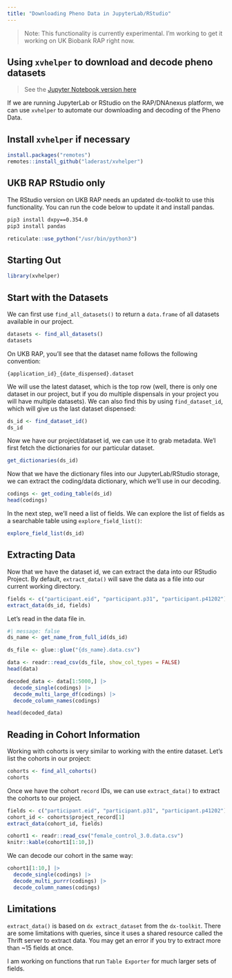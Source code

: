 ```yaml
---
title: "Downloading Pheno Data in JupyterLab/RStudio"
---
```


> Note: This functionality is currently experimental. I'm working to get it working on UK Biobank RAP right now.

## Using `xvhelper` to download and decode pheno datasets

> See the [Jupyter Notebook version here](https://github.com/laderast/xvhelper/blob/master/vignettes/articles/downloading-pheno-data.ipynb)

If we are running JupyterLab or RStudio on the RAP/DNAnexus platform, we can use `xvhelper` to automate our downloading and decoding of the Pheno Data.

## Install `xvhelper` if necessary

```r
install.packages("remotes")
remotes::install_github("laderast/xvhelper")
```

## UKB RAP RStudio only

The RStudio version on UKB RAP needs an updated dx-toolkit to use this functionality. You can run the code below to update it and install pandas.

```bash
pip3 install dxpy==0.354.0
pip3 install pandas
```

```r
reticulate::use_python("/usr/bin/python3")
```


## Starting Out

```r
library(xvhelper)
```

## Start with the Datasets

We can first use `find_all_datasets()` to return a `data.frame` of all datasets available in our project.

```r
datasets <- find_all_datasets()
datasets
```

On UKB RAP, you'll see that the dataset name follows the following convention:

`{application_id}_{date_dispensed}.dataset`

We will use the latest dataset, which is the top row (well, there is only one dataset in our project, but if you do multiple dispensals in your project you will have multiple datasets). We can also find this by using `find_dataset_id`, which will give us the last dataset dispensed:

```r
ds_id <- find_dataset_id()
ds_id
```

Now we have our project/dataset id, we can use it to grab metadata. We'l first fetch the dictionaries for our particular dataset.

```r
get_dictionaries(ds_id)
```

Now that we have the dictionary files into our JupyterLab/RStudio storage, we can extract the coding/data dictionary, which we'll use in our decoding.

```r
codings <- get_coding_table(ds_id)
head(codings)
```

In the next step, we'll need a list of fields. We can explore the list of fields as a searchable table using `explore_field_list()`:

```r
explore_field_list(ds_id)
```

## Extracting Data

Now that we have the dataset id, we can extract the data into our RStudio Project. By default, `extract_data()` will save the data as a file into our current working directory.

```r
fields <- c("participant.eid", "participant.p31", "participant.p41202")
extract_data(ds_id, fields)
```

Let's read in the data file in. 

```r
#| message: false
ds_name <- get_name_from_full_id(ds_id)

ds_file <- glue::glue("{ds_name}.data.csv")

data <- readr::read_csv(ds_file, show_col_types = FALSE)
head(data)
```

```r
decoded_data <- data[1:5000,] |>
  decode_single(codings) |>
  decode_multi_large_df(codings) |>
  decode_column_names(codings) 
```

```r
head(decoded_data)
```

## Reading in Cohort Information

Working with cohorts is very similar to working with the entire dataset. Let's list the cohorts in our project:

```r
cohorts <- find_all_cohorts()
cohorts
```

Once we have the cohort `record` IDs, we can use `extract_data()` to extract the cohorts to our project.

```r
fields <- c("participant.eid", "participant.p31", "participant.p41202")
cohort_id <- cohorts$project_record[1]
extract_data(cohort_id, fields)
```

```r
cohort1 <- readr::read_csv("female_control_3.0.data.csv")
knitr::kable(cohort1[1:10,])
```

We can decode our cohort in the same way:

```r
cohort1[1:10,] |>
  decode_single(codings) |>
  decode_multi_purrr(codings) |>
  decode_column_names(codings)
```

## Limitations

`extract_data()` is based on `dx extract_dataset` from the `dx-toolkit`. There are some limitations with queries, since it uses a shared resource called the Thrift server to extract data. You may get an error if you try to extract more than ~15 fields at once.

I am working on functions that run `Table Exporter` for much larger sets of fields.
